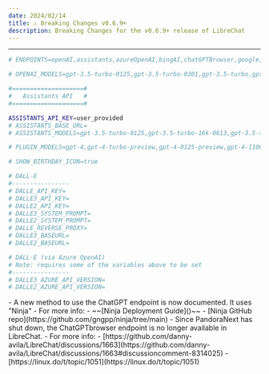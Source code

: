 ```yaml
---
date: 2024/02/14
title: ⚠️ Breaking Changes v0.6.9+
description: Breaking Changes for the v0.6.9+ release of LibreChat
---
```



<ChangelogHeader />

---

<Callout type="warning" title=".env variables changes v0.6.6 → v0.6.9" emoji='⚙️' collapsible>

```sh filename="Endpoints"
# ENDPOINTS=openAI,assistants,azureOpenAI,bingAI,chatGPTBrowser,google,gptPlugins,anthropic
```

```sh filename="OpenAI models"
# OPENAI_MODELS=gpt-3.5-turbo-0125,gpt-3.5-turbo-0301,gpt-3.5-turbo,gpt-4,gpt-4-0613,gpt-4-vision-preview,gpt-3.5-turbo-0613,gpt-3.5-turbo-16k-0613,gpt-4-0125-preview,gpt-4-turbo-preview,gpt-4-1106-preview,gpt-3.5-turbo-1106,gpt-3.5-turbo-instruct,gpt-3.5-turbo-instruct-0914,gpt-3.5-turbo-16k
```

```sh filename="Assistants API"
#====================#
#   Assistants API   #
#====================#

ASSISTANTS_API_KEY=user_provided
# ASSISTANTS_BASE_URL=
# ASSISTANTS_MODELS=gpt-3.5-turbo-0125,gpt-3.5-turbo-16k-0613,gpt-3.5-turbo-16k,gpt-3.5-turbo,gpt-4,gpt-4-0314,gpt-4-32k-0314,gpt-4-0613,gpt-3.5-turbo-0613,gpt-3.5-turbo-1106,gpt-4-0125-preview,gpt-4-turbo-preview,gpt-4-1106-preview
```

```sh filename="Plugin models"
# PLUGIN_MODELS=gpt-4,gpt-4-turbo-preview,gpt-4-0125-preview,gpt-4-1106-preview,gpt-4-0613,gpt-3.5-turbo,gpt-3.5-turbo-0125,gpt-3.5-turbo-1106,gpt-3.5-turbo-0613
```

```sh filename="Birthday Hat
# SHOW_BIRTHDAY_ICON=true
```

```sh filename="DALL·E"
# DALL·E
#----------------
# DALLE_API_KEY=
# DALLE3_API_KEY=
# DALLE2_API_KEY=
# DALLE3_SYSTEM_PROMPT=
# DALLE2_SYSTEM_PROMPT=
# DALLE_REVERSE_PROXY=
# DALLE3_BASEURL=
# DALLE2_BASEURL=

# DALL·E (via Azure OpenAI)
# Note: requires some of the variables above to be set
#----------------
# DALLE3_AZURE_API_VERSION=
# DALLE2_AZURE_API_VERSION=
```

</Callout>

<Callout type="success" title="Ninja" emoji="🥷">
  - A new method to use the ChatGPT endpoint is now documented. It uses "Ninja" - For more info: -
  ~~[Ninja Deployment Guide]()~~ - [Ninja GitHub repo](https://github.com/gngpp/ninja/tree/main)
</Callout>

<Callout type="error" title="PandoraNext" emoji="🪦">
  - Since PandoraNext has shut down, the ChatGPTbrowser endpoint is no longer available in
  LibreChat. - For more info: -
  [https://github.com/danny-avila/LibreChat/discussions/1663](https://github.com/danny-avila/LibreChat/discussions/1663#discussioncomment-8314025)
  - [https://linux.do/t/topic/1051](https://linux.do/t/topic/1051)
</Callout>
